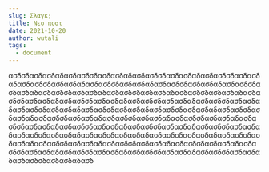 ```yaml
---
slug: Σλαγκ;
title: Νεο ποστ
date: 2021-10-20
author: wutali
tags:
  - document
---
```

ασδσδασδασδαδασδασδσδασδασδαδασδασδσδασδασδαδασδασδσδασδασδαδασδασδσδασδασδαδασδασδσδασδασδαδασδασδσδασδασδαδασδασδσδασδασδαδασδασδσδασδασδαδασδασδσδασδασδαδασδασδσδασδασδαδασδασδσδασδασδαδασδασδσδασδασδαδασδασδσδασδασδαδασδασδσδασδασδαδασδασδσδασδασδαδασδασδσδασδασδαδασδασδσδασδασδαδασδασδσδασδασδαδασδασδσδασδασδαδασδασδσδασδασδαδασδασδσδασδασδαδασδασδσδασδασδαδασδασδσδασδασδαδασδασδσδασδασδαδασδασδσδασδασδαδασδασδσδασδασδαδασδασδσδασδασδαδασδασδσδασδασδαδασδασδσδασδασδαδασδασδσδασδασδαδασδασδσδασδασδαδασδασδσδασδασδαδασδασδσδασδασδαδασδασδσδασδασδαδασδασδσδασδασδαδασδασδσδασδασδαδασδασδσδασδασδαδασδ